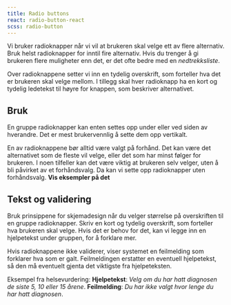```yaml
---
title: Radio buttons
react: radio-button-react
scss: radio-button
---
```



<Example />

Vi bruker radioknapper når vi vil at brukeren skal velge ett av flere alternativ. Bruk helst radioknapper for inntil fire alternativ. Hvis du trenger å gi brukeren flere muligheter enn det, er det ofte bedre med en _nedtrekksliste_.

Over radioknappene setter vi inn en tydelig overskrift, som forteller hva det er brukeren skal velge mellom. I tillegg skal hver radioknapp ha en kort og tydelig ledetekst til høyre for knappen, som beskriver alternativet.

## Bruk

En gruppe radioknapper kan enten settes opp under eller ved siden av hverandre. Det er mest brukervennlig å sette dem opp vertikalt.

En av radioknappene bør alltid være valgt på forhånd. Det kan være det alternativet som de fleste vil velge, eller det som har minst følger for brukeren. I noen tilfeller kan det være viktig at brukeren selv velger, uten å bli påvirket av et forhåndsvalg. Da kan vi sette opp radioknapper uten forhåndsvalg. **Vis eksempler på det**

## Tekst og validering

Bruk prinsippene for skjemadesign når du velger størrelse på overskriften til en gruppe radioknapper. Skriv en kort og tydelig overskrift, som forteller hva brukeren skal velge. Hvis det er behov for det, kan vi legge inn en hjelpetekst under gruppen, for å forklare mer.

Hvis radioknappene ikke validerer, viser systemet en feilmelding som forklarer hva som er galt. Feilmeldingen erstatter en eventuell hjelpetekst, så den må eventuelt gjenta det viktigste fra hjelpeteksten.

Eksempel fra helsevurdering:
**Hjelpetekst**: _Velg om du har hatt diagnosen de siste 5, 10 eller 15 årene_. **Feilmelding**: _Du har ikke valgt hvor lenge du har hatt diagnosen_.
